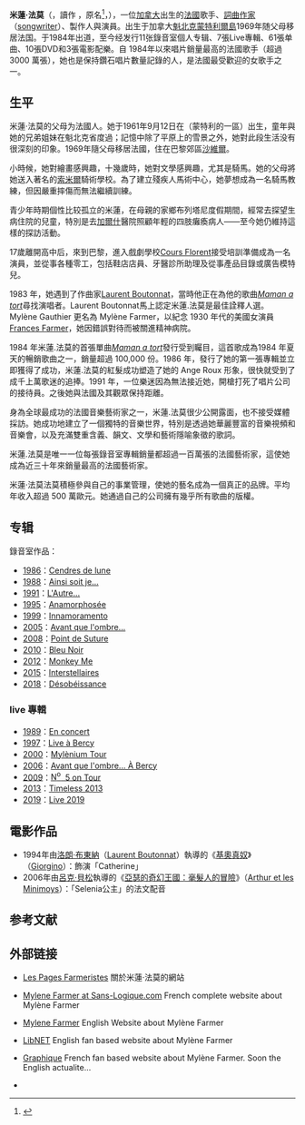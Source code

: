 {{Link style|time=2015-12-12T04:12:03+00:00}}
{{Rough translation}}
{{藝人
| 姓名     = 米蓮·法莫
| 類型     = 女歌手
| 圖片     =Mylène Farmer NRJ Music Awards 2012.jpg
| 圖片尺寸 = 150px
| 圖片簡介 = 
| 原名     = {{lang|fr|Mylène Jeanne Gautier}}
| 外文名   = {{lang|fr|Mylène Farmer}}
| 外文     = fr
| 羅馬拼音 = 
| 英文名   = 
| 綽號     = 
| 其他藝名 = 
| 國籍     = {{CAN}}<br>{{FRA}}
| 民族     = 
| 籍貫     = 
| 出生日期 = {{birth date and age|1961|9|12}}
| 出生地點 = {{CAN}}[[魁北克|魁北克]][[蒙特利爾島|蒙特利爾島]]{{link-en|皮耶楓 (魁北克省)|Pierrefonds, Quebec|皮耶楓}}
| 生肖     = 
| 星座     = 
| 逝世日期 = 
| 逝世地點 = 
| 職業     = [[歌手|歌手]]、[[詞曲作家|詞曲作家]]、[[演員|演員]]
| 語言     = 
| 三圍     = 
| 血型     = 
| 身高     = 
| 體重     = 
| 教育程度 = 
| 宗教信仰 = 
| 配偶     = 
| 音樂類型 = [[流行音樂|流行音樂]]
| 演奏樂器 = 
| 出身地   = 
| 出道作   = 
| 出道日期 = 
| 代表作   = 
| 活躍年代 = 1984年至今
| 唱片公司 = [[寶麗多唱片|寶麗多唱片]]
索尼音樂娛樂
| 經紀公司 = 
| 網站     = 
| 相關團體 = 
| 獎項     = 
| IMDb    = 0267785
| 現任成員 = 
| 過往成員 = 
| 音樂專輯 = 
| 電影     = 
| 電視節目 = 
| 舞臺劇   = 
| 書籍     = 
}}
'''米蓮·法莫'''（'''{{lang|fr|Mylène Farmer}}'''，讀作{{IPA|[milɛn faʁmœʁ]}} ，原名'''{{lang|fr|Mylène Jeanne Gautier}}'''<ref>{{cite web|title=ACE Title Search|url=http://www.ascap.com/ace/search.cfm?requesttimeout=300&mode=results&searchstr=1522016&search_in=c&search_type=exact&search_det=t,s,w,p,b,v&results_pp=20&start=1|publisher=The American society of composers, authors and publishers|accessdate=2006-07-01|language=en|deadurl=yes|archiveurl=https://archive.is/20120526231953/http://www.ascap.com/ace/search.cfm?requesttimeout=300&mode=results&searchstr=1522016&search_in=c&search_type=exact&search_det=t,s,w,p,b,v&results_pp=20&start=1|archivedate=2012-05-26}}</ref>，{{bd|1961年|9月12日}}），一位[[加拿大|加拿大]]出生的[[法國|法國]]歌手、[[詞曲作家|詞曲作家]]（[[:en:songwriter|songwriter]]）、製作人與演員。出生于加拿大[[魁北克|魁北克]][[蒙特利爾島|蒙特利爾島]]{{link-en|皮耶楓 (魁北克省)|Pierrefonds, Quebec|皮耶楓}}1969年随父母移居法国。于1984年出道，至今经发行11张錄音室個人专辑、7張Live專輯、61張单曲、10張DVD和3張電影配樂。自 1984年以來唱片銷量最高的法國歌手（超過 3000 萬張），她也是保持鑽石唱片數量記錄的人，是法國最受歡迎的女歌手之一。

== 生平 ==
米蓮·法莫的父母为法國人。她于1961年9月12日在{{link-en|皮耶楓 (魁北克省)|Pierrefonds, Quebec|皮耶楓}}（蒙特利的一區）出生，童年與她的兄弟姐妹在魁北克省度過；記憶中除了平原上的雪景之外，她對此段生活没有很深刻的印象。1969年隨父母移居法國，住在巴黎郊區[[沙維爾|沙維爾]]。

小時候，她對繪畫感興趣，十幾歲時，她對文學感興趣，尤其是騎馬。她的父母將她送入著名的[[索米爾|索米爾]]騎術學校{{link-en|Cadre Noir}}。為了建立殘疾人馬術中心，她夢想成為一名騎馬教練，但因嚴重摔傷而無法繼續訓練。

青少年時期個性比较孤立的米蓮，在母親的家鄉布列塔尼度假期間，經常去探望生病住院的兒童，特別是去[[加爾什|加爾什]]醫院照顧年輕的四肢癱瘓病人——至今她仍維持這樣的探訪活動。

17歲離開高中后，來到巴黎，進入戲劇學校[[Cours_Florent|Cours Florent]]接受培訓準備成為一名演員，並從事各種零工，包括鞋店店員、牙醫診所助理及從事產品目錄或廣告模特兒。

1983 年，她遇到了作曲家[[Laurent_Boutonnat|Laurent Boutonnat]]，當時他正在為他的歌曲''[[Maman_a_tort_(chanson)|Maman a tort]]''尋找演唱者。Laurent Boutonnat馬上認定米蓮.法莫是最佳詮釋人選。Mylène Gauthier 更名為 Mylène Farmer，以紀念 1930 年代的美國女演員[[Frances_Farmer|Frances Farmer]]，她因錯誤對待而被關進精神病院。 

1984 年米蓮.法莫的首張單曲''[[Maman_a_tort|Maman a tort]]''發行受到矚目，這首歌成為1984 年夏天的暢銷歌曲之一，銷量超過 100,000 份。1986 年，發行了她的第一張專輯並立即獲得了成功，米蓮.法莫的紅髮成功塑造了她的 Ange Roux 形象，很快就受到了成千上萬歌迷的追捧。1991 年，一位樂迷因為無法接近她，開槍打死了唱片公司的接待員。之後她與法國及其觀眾保持距離。

身為全球最成功的法國音樂藝術家之一，米蓮.法莫很少公開露面，也不接受媒體採訪。她成功地建立了一個獨特的音樂世界，特別是透過她華麗豐富的音樂視頻和音樂會，以及充滿雙重含義、韻文、文學和藝術隱喻象徵的歌詞。

米蓮.法莫是唯一一位每張錄音室專輯銷量都超過一百萬張的法國藝術家，這使她成為近三十年來銷量最高的法國藝術家。

米蓮·法莫法莫積極參與自己的事業管理，使她的藝名成為一個真正的品牌。平均年收入超過 500 萬歐元。她通過自己的公司擁有幾乎所有歌曲的版權。

== 专辑 ==
{{main|米蓮·法莫專輯列表|:en:Mylène Farmer discography}}
錄音室作品：

* [[1986_en_musique|1986]]：[[Cendres_de_lune|Cendres de lune]]
* [[1988_en_musique|1988]]：[[Ainsi_soit_je...|Ainsi soit je...]]
* [[1991_en_musique|1991]]：[[L'Autre…|L'Autre…]]
* [[1995_en_musique|1995]]：[[Anamorphosée|Anamorphosée]]
* [[1999_en_musique|1999]]：[[Innamoramento|Innamoramento]]
* [[2005_en_musique|2005]]：[[Avant_que_l'ombre..._(album)|Avant que l'ombre...]]
* [[2008_en_musique|2008]]：[[Point_de_suture_(album)|Point de Suture]]
* [[2010_en_musique|2010]]：[[Bleu_noir|Bleu Noir]]
* [[2012_en_musique|2012]]：[[Monkey_Me|Monkey Me]]
* [[2015_en_musique|2015]]：[[Interstellaires|Interstellaires]]
* [[2018_en_musique|2018]]：[[Désobéissance|Désobéissance]]

=== live 專輯 ===

* [[1989_en_musique|1989]]：[[En_concert_(album_de_Mylène_Farmer)|En concert]]
* [[1997_en_musique|1997]]：[[Live_à_Bercy_(album_de_Mylène_Farmer)|Live à Bercy]]
* [[2000_en_musique|2000]]：[[Mylenium_Tour_(live)|Mylènium Tour]]
* [[2006_en_musique|2006]]：[[Avant_que_l'ombre..._À_Bercy_(album)|Avant que l'ombre... À Bercy]]
* [[2009_en_musique|2009]]：[[No_5_on_Tour|<abbr>N<sup>o</sup></abbr>  5 on Tour]]
* [[2013_en_musique|2013]]：[[Timeless_2013_(album)|Timeless 2013]]
* [[2019_en_musique|2019]]：[[Live_2019|Live 2019]]

== 電影作品 ==
* 1994年由[[洛朗·布東納|洛朗·布東納]]（[[:en:Laurent_Boutonnat|Laurent Boutonnat]]）執導的《[[基奧真奴|基奧真奴]]》（[[:fr:Giorgino|Giorgino]]）：飾演「Catherine」
* 2006年由[[呂克·貝松|呂克·貝松]]執導的《[[亞瑟的奇幻王國：毫髮人的冒險|亞瑟的奇幻王國：毫髮人的冒險]]》（[[:en:Arthur_and_the_Minimoys|Arthur et les Minimoys]]）：「Selenia公主」的法文配音

== 参考文献 ==
<div class="references-small">
<references />
</div>

== 外部链接 ==
* {{fr icon}}[https://web.archive.org/web/20190726224710/http://farmeristes.fr/ Les Pages Farmeristes] 關於米蓮·法莫的網站
* {{fr icon}}[https://web.archive.org/web/20170801145421/http://www.sans-logique.com/ Mylene Farmer at Sans-Logique.com] French complete website about Mylène Farmer
* {{en icon}}[https://web.archive.org/web/20200406205354/http://mylenefarmer.telenet.be/ Mylene Farmer] English Website about Mylène Farmer
* {{en icon}}[https://web.archive.org/web/20090625201150/http://libnet.wuggleworld.com/ LibNET] English fan based website about Mylène Farmer
* {{fr icon}}[https://web.archive.org/web/20170713153220/http://www.site-graphique.com/ Graphique] French fan based website about Mylène Farmer. Soon the English actualite...
* {{en icon}}{{imdb name|id=0267785|name=米蓮·法莫}}
{{Authority control}}